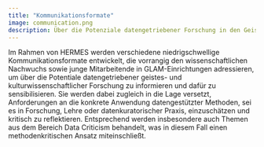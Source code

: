 ---
title: "Kommunikationsformate"
image: communication.png
description: Über die Potenziale datengetriebener Forschung in den Geistes- und Kulturwissenschaften informieren
---
Im Rahmen von HERMES werden verschiedene niedrigschwellige Kommunikationsformate entwickelt, die vorrangig den wissenschaftlichen Nachwuchs sowie junge Mitarbeitende in GLAM-Einrichtungen adressieren, um über die Potentiale datengetriebener geistes- und kulturwissenschaftlicher Forschung zu informieren und dafür zu sensibilisieren. Sie werden dabei zugleich in die Lage versetzt, Anforderungen an die konkrete Anwendung datengestützter Methoden, sei es in Forschung, Lehre oder datenkuratorischer Praxis, einzuschätzen und kritisch zu reflektieren. Entsprechend werden insbesondere auch Themen aus dem Bereich Data Criticism behandelt, was in diesem Fall einen methodenkritischen Ansatz miteinschließt.
